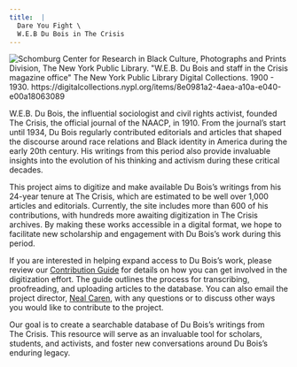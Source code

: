 ```yaml
---
title:  |
  Dare You Fight \
  W.E.B Du Bois in The Crisis
---
```



![](/Images/crisis_office.png "Schomburg Center for Research in Black Culture, Photographs and Prints Division, The New York Public Library. "W.E.B. Du Bois and staff in the Crisis magazine office" The New York Public Library Digital Collections. 1900 - 1930. https://digitalcollections.nypl.org/items/8e0981a2-4aea-a10a-e040-e00a18063089")  

W.E.B. Du Bois, the influential sociologist and civil rights activist, founded <span class="small-caps">The Crisis</span>, the official journal of the NAACP, in 1910. From the journal's start until 1934, Du Bois regularly contributed editorials and articles that shaped the discourse around race relations and Black identity in America during the early 20th century. His writings from this period also provide invaluable insights into the evolution of his thinking and activism during these critical decades.

This project aims to digitize and make available Du Bois's writings from his 24-year tenure at <span class="small-caps">The Crisis</span>, which are estimated to be well over 1,000 articles and editorials. Currently, the site includes more than 600 of his contributions, with hundreds more awaiting digitization in <span class="small-caps">The Crisis</span> archives. By making these works accessible in a digital format, we hope to facilitate new scholarship and engagement with Du Bois's work during this period.

If you are interested in helping expand access to Du Bois's work, please review our [Contribution Guide](https://github.com/nealcaren/fightordie/blob/main/contributing.md) for details on how you can get involved in the digitization effort. The guide outlines the process for transcribing, proofreading, and uploading articles to the database. You can also email the project director, [Neal Caren](mailto:neal.caren@unc.edu), with any questions or to discuss other ways you would like to contribute to the project.

Our goal is to create a searchable database of Du Bois's writings from <span class="small-caps">The Crisis</span>. This resource will serve as an invaluable tool for scholars, students, and activists, and foster new conversations around Du Bois's enduring legacy.